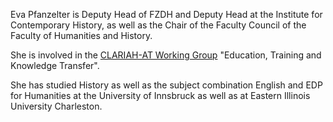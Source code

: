 Eva Pfanzelter is Deputy Head of FZDH and Deputy Head at the Institute for Contemporary History, as well as the Chair of the Faculty Council of the Faculty of Humanities and History.

She is involved in the [CLARIAH-AT Working Group](/en/the-clariah-at-working-groups/) "Education, Training and Knowledge Transfer".

She has studied History as well as the subject combination English and EDP for Humanities at the University of Innsbruck as well as at Eastern Illinois University Charleston.
